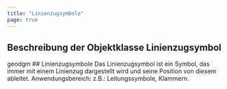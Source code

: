 ```yaml
---
title: "Linienzugsymbole"
page: true
---
```

## Beschreibung der Objektklasse  <Bold> Linienzugsymbol </Bold> 
<GeoDesigner>
 <Placeholder>geodgm</Placeholder> </GeoDesigner>
## Linienzugsymbole
Das Linienzugsymbol ist ein Symbol, das immer mit einem Linienzug dargestellt wird und seine Position von diesem ableitet. 
Anwendungsbereich: z.B.: Leitungssymbole, Klammern.
